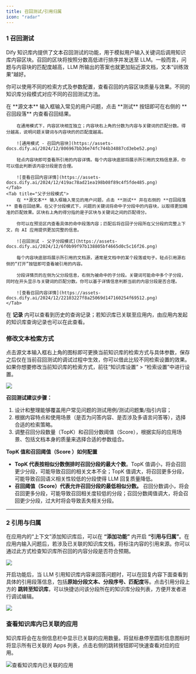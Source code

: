 ```yaml
---
title: 召回测试/引用归属
icon: "radar"
---
```


### 1 召回测试

Dify 知识库内提供了文本召回测试的功能，用于模拟用户输入关键词后调用知识库内容区块。召回的区块将按照分数高低进行排序并发送至 LLM。一般而言，问题与内容块的匹配度越高，LLM 所输出的答案也就更加贴近源文档，文本“训练效果”越好。

你可以使用不同的检索方式及参数配置，查看召回的内容区块质量与效果。不同的知识库分段模式对应不同的召回测试方法。

<Tabs>
    <Tab title="通用模式">
        在 **源文本** 输入框输入常见的用户问题，点击 **测试** 按钮即可在右侧的 **召回段落** 内查看召回结果。
        
        在通用模式下，内容区块相互独立；内容块右上角的分数为内容与关键词的匹配分数。得分越高，说明问题关键词与内容块的的匹配度越高。
        
        ![通用模式 - 召回内容块](https://assets-docs.dify.ai/2024/12/806967bb36e74fc744b34887cd3ebe52.png)
        
        轻点内容块即可查看所引用的内容详情。每个内容块底部将展示所引用的文档信息源，你可以借此判断该内容分段是否合理。
        
        ![查看召回内容详情](https://assets-docs.dify.ai/2024/12/419ac78ad21ea198b08f89c4f5fde485.png)
    </Tab>
    <Tab title="父子分段模式">
        在 **源文本** 输入框输入常见的用户问题，点击 **测试** 并在右侧的 **召回段落** 查看召回结果。在父子分段模式下，问题的关键词将命中子分段中的内容块，以取得更加精准的匹配效果。区块右上角的得分指的是子区块与关键词之间的匹配得分。
        
        你可以在预览区内查看具体的命中段落内容；匹配后将召回子分段所在父分段的完整上下文，向 AI 应用提供更加完整的信息。

        ![召回测试 - 父子分段模式](https://assets-docs.dify.ai/2024/12/6f0b99f97b138805bf4665d0c5c16f26.png)

        每个内容块底部将展示所引用的文档源，通常是文档中的某个段落或句子。轻点引用源右侧的“打开”按钮即可查看被引用的内容。
        
        分段详情页的左侧为父分段信息，右侧为被命中的子分段。关键词可能命中多个子分段，同时在开头显示与关键词的匹配分数。你可以基于详情信息判断当前的内容分段是否合理。
        
        ![查看召回内容详情](https://assets-docs.dify.ai/2024/12/22103227f8a25069d147160254f69512.png)
    </Tab>
</Tabs>
    
在 **记录** 内可以查看到历史的查询记录；若知识库已关联至应用内，由应用内发起的知识库查询记录也可以在此查看。

### 修改文本检索方式

点击源文本输入框右上角的图标即可更换当前知识库的检索方式与具体参数，保存之后仅在当前召回测试的调试过程中生效，你可以借此比较不同检索设置的效果。如果你想要修改当前知识库的检索方式，前往“知识库设置” > “检索设置”中进行设置。

![](https://assets-docs.dify.ai/2024/12/86b78cb114a843c9dedcba1fe12e3b02.png)

**召回测试建议步骤：**

1. 设计和整理能够覆盖用户常见问题的测试用例/测试问题集/指引内容；
2. 根据内容特点和使用场景（是否为问答内容、是否涉及多语言问答等），选择合适的检索策略。
3. 调整召回分段数量（TopK）和召回分数阈值（Score），根据实际的应用场景、包括文档本身的质量来选择合适的参数组合。

**TopK 值和召回阈值（Score ）如何配置**

* **TopK 代表按相似分数倒排时召回分段的最大个数**。TopK 值调小，将会召回更少分段，可能导致召回的相关文本不全；TopK 值调大，将召回更多分段，可能导致召回语义相关性较低的分段使得 LLM 回复质量降低。
* **召回阈值（Score）代表允许召回分段的最低相似分数。** 召回分数调小，将会召回更多分段，可能导致召回相关度较低的分段；召回分数阈值调大，将会召回更少分段，过大时将会导致丢失相关分段。

***

### 2 引用与归属

在应用内的“上下文”添加知识库后，可以在 **“添加功能”** 内开启 **“引用与归属”**。在应用内输入问题后，若涉及已关联的知识库文档，将标注内容的引用来源。你可以通过此方式检查知识库所召回的内容分段是否符合预期。

![](https://assets-docs.dify.ai/2025/03/a2e4db6635634e99a9aeb91341b53d1c.png)

开启功能后，当 LLM 引用知识库内容来回答问题时，可以在回复内容下面查看到具体的引用段落信息，包括**原始分段文本、分段序号、匹配度**等。点击引用分段上方的 **跳转至知识库**，可以快捷访问该分段所在的知识库分段列表，方便开发者进行调试编辑。

![](https://assets-docs.dify.ai/2025/03/1d82a0e1032f97e5832ed2ca7cb99fb2.png)

### 查看知识库内已关联的应用

知识库将会在左侧信息栏中显示已关联的应用数量。将鼠标悬停至圆形信息图标时将显示所有已关联的 Apps 列表，点击右侧的跳转按钮即可快速查看对应的应用。

![查看知识库内已关联的应用](https://assets-docs.dify.ai/2024/12/28899b9b0eba8996f364fb74e5b94c7f.png)

